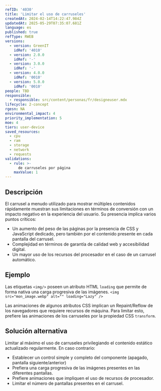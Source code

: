 ```yaml
---
refID: '4030'
title: 'Limitar el uso de carruseles'
createdAt: 2024-02-14T14:22:47.984Z
updatedAt: 2025-05-29T07:35:07.681Z
language: es
published: true
refType: RWEB
versions:
  - version: GreenIT
    idRef: '4010'
  - version: 2.0.0
    idRef: '-'
  - version: 3.0.0
    idRef: '-'
  - version: 4.0.0
    idRef: '0010'
  - version: 5.0.0
    idRef: '0010'
people: TBD
responsible:
  - responsible: src/content/personas/fr/designeuser.mdx
lifecycle: 2-concept
rgesn: NA
environmental_impact: 4
priority_implementation: 5
moe: 4
tiers: user-device
saved_resources:
  - cpu
  - ram
  - storage
  - network
  - requests
validations:
  - rule: >-
      de carruseles por página
    maxValue: 1
---
```


## Descripción

El carrusel a menudo utilizado para mostrar múltiples contenidos rápidamente muestran sus limitaciones en términos de conversión con un impacto negativo en la experiencia del usuario. Su presencia implica varios puntos críticos:
- Un aumento del peso de las páginas por la presencia de CSS y JavaScript dedicado, pero también por el contenido presente en cada pantalla del carrusel.
- Complejidad en términos de garantía de calidad web y accesibilidad digital.
- Un mayor uso de los recursos del procesador en el caso de un carrusel automático.

## Ejemplo

Las etiquetas `<img/>` poseen un atributo HTML `loading` que permite de forma nativa una carga progresiva de las imágenes.
`<img src="mon_image.webp" alt="" loading="Lazy" />`

Las animaciones de algunos atributos CSS implican un Repaint/Reflow de los navegadores que requiere recursos de máquina. Para limitar esto, prefiere las animaciones de los carruseles por la propiedad CSS `transform`.

## Solución alternativa

Limitar al máximo el uso de carruseles privilegiando el contenido estático actualizado regularmente.
En caso contrario:
- Establecer un control simple y completo del componente (apagado, pantalla siguiente/anterior)
- Prefiera una carga progresiva de las imágenes presentes en las diferentes pantallas.
- Prefiere animaciones que impliquen el uso de recursos de procesador.
- Limitar el número de pantallas presentes en el carrusel.


